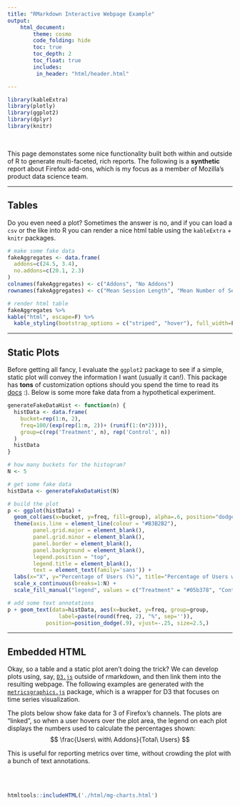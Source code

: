 ```yaml
---
title: "RMarkdown Interactive Webpage Example"
output:
    html_document:
        theme: cosmo
        code_folding: hide
        toc: true
        toc_depth: 2
        toc_float: true
        includes:
         in_header: "html/header.html"

---
```



<style>
h1.title {
 margin-top: 50px;
}

div#TOC {
margin-top: 20px;
}
</style>


```r
library(kableExtra)
library(plotly)
library(ggplot2)
library(dplyr)
library(knitr)
```

<br>

This page demonstates some nice functionality built both within and outside of R to generate multi-faceted, rich reports. The following is a **synthetic** report about Firefox add-ons, which is my focus as a member of Mozilla's product data science team. 

---

## Tables

Do you even need a plot? Sometimes the answer is no, and if you can load a `csv` or the like into R you can render a nice html table using the `kableExtra` + `knitr` packages. 


```r
# make some fake data
fakeAggregates <- data.frame(
  addons=c(24.5, 3.4),
  no.addons=c(20.1, 2.3)
)
colnames(fakeAggregates) <- c("Addons", "No Addons")
rownames(fakeAggregates) <- c("Mean Session Length", "Mean Number of Sessions")

# render html table
fakeAggregates %>%
kable("html", escape=F) %>%
  kable_styling(bootstrap_options = c("striped", "hover"), full_width=F, font_size=25)
```

---

## Static Plots

Before getting all fancy, I evaluate the `ggplot2` package to see if a simple, static plot will convey the information I want (usually it can!). This package has **tons** of customization options should you spend the time to read its [docs](http://ggplot2.tidyverse.org/reference/) :). Below is some more fake data from a hypothetical experiment. 



```r
generateFakeDataHist <- function(n) {
  histData <- data.frame(
    bucket=rep(1:n, 2),
    freq=100/(exp(rep(1:n, 2))+ (runif(1:(n*2)))),
    group=c(rep('Treatment', n), rep('Control', n))
  )
  histData
}

# how many buckets for the histogram?
N <- 5

# get some fake data
histData <- generateFakeDataHist(N)

# build the plot
p <- ggplot(histData) +
  geom_col(aes(x=bucket, y=freq, fill=group), alpha=.6, position="dodge") +
  theme(axis.line = element_line(colour = "#B3B2B2"),
        panel.grid.major = element_blank(),
        panel.grid.minor = element_blank(),
        panel.border = element_blank(),
        panel.background = element_blank(),
        legend.position = "top",
        legend.title = element_blank(),
        text = element_text(family='sans')) + 
  labs(x="X", y="Percentage of Users (%)", title="Percentage of Users with X Add-ons for Treatment/Control") +
  scale_x_continuous(breaks=1:N) +
  scale_fill_manual("legend", values = c("Treatment" = "#05b378", "Control" = "#acabab"))

# add some text annotations
p + geom_text(data=histData, aes(x=bucket, y=freq, group=group,
                label=paste(round(freq, 2), "%", sep='')), 
            position=position_dodge(.9), vjust=-.25, size=2.5,)
```

--- 

## Embedded HTML

Okay, so a table and a static plot aren't doing the trick? We can develop plots using, say, [`D3.js`](https://d3js.org/) outside of rmarkdown, and then link them into the resulting webpage. The following examples are generated with the [`metricsgraphics.js`](https://www.metricsgraphicsjs.org/) package, which is a wrapper for D3 that focuses on time series visualization. 

The plots below show fake data for 3 of Firefox's channels. The plots are "linked", so when a user hovers over the plot area, the legend on each plot displays the numbers used to calculate the percentages shown:  $$ \frac{Users\ with\ Addons}{Total\ Users} $$

This is useful for reporting metrics over time, without crowding the plot with a bunch of text annotations.

<br>
<br>


```r
htmltools::includeHTML('./html/mg-charts.html')
```





























